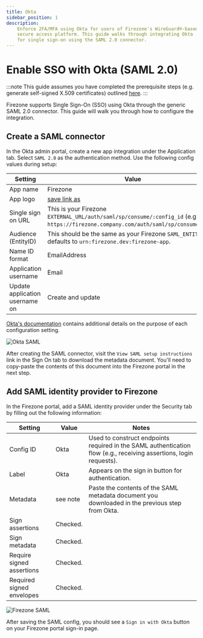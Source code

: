 ```yaml
---
title: Okta
sidebar_position: 1
description: 
    Enforce 2FA/MFA using Okta for users of Firezone's WireGuard®-based
    secure access platform. This guide walks through integrating Okta
    for single sign-on using the SAML 2.0 connector.
---
```


# Enable SSO with Okta (SAML 2.0)

:::note
This guide assumes you have completed the prerequisite steps
(e.g. generate self-signed X.509 certificates) outlined [here](/authenticate/saml#prerequisites).
:::

Firezone supports Single Sign-On (SSO) using Okta through the generic SAML 2.0 connector. This guide will walk you through how to configure the integration.

## Create a SAML connector

In the Okta admin portal, create a new app integration under
the Application tab. Select `SAML 2.0` as the authentication method.
Use the following config values during setup:

| Setting                        | Value                                                                                                                                 |
|--------------------------------|---------------------------------------------------------------------------------------------------------------------------------------|
| App name                       | Firezone                                                                                                                              |
| App logo                       | [save link as](https://user-images.githubusercontent.com/52545545/155907625-a4f6c8c2-3952-488d-b244-3c37400846cf.png)                 |
| Single sign on URL             | This is your Firezone `EXTERNAL_URL/auth/saml/sp/consume/:config_id` (e.g., `https://firezone.company.com/auth/saml/sp/consume/okta`).|
| Audience (EntityID)            | This should be the same as your Firezone `SAML_ENTITY_ID`, defaults to `urn:firezone.dev:firezone-app`.                               |
| Name ID format                 | EmailAddress                                                                                                                          |
| Application username           | Email                                                                                                                                 |
| Update application username on | Create and update                                                                                                                     |

[Okta's documentation](https://help.okta.com/oie/en-us/Content/Topics/Apps/Apps_App_Integration_Wizard_SAML.htm)
contains additional details on the purpose of each configuration setting.

![Okta SAML](https://user-images.githubusercontent.com/52545545/202565311-e98729cf-c7aa-4f8d-965a-55b076177add.png)

After creating the SAML connector, visit the `View SAML setup instructions` link in
the Sign On tab to download the metadata document. You'll need
to copy-paste the contents of this document into the Firezone portal in the next step.

## Add SAML identity provider to Firezone

In the Firezone portal, add a SAML identity provider under the Security tab
by filling out the following information:

| Setting                   | Value    | Notes                                                                                                              |
|---------------------------|----------|--------------------------------------------------------------------------------------------------------------------|
| Config ID                 | Okta     | Used to construct endpoints required in the SAML authentication flow (e.g., receiving assertions, login requests). |
| Label                     | Okta     | Appears on the sign in button for authentication.                                                                  |
| Metadata                  | see note | Paste the contents of the SAML metadata document you downloaded in the previous step from Okta.                    |
| Sign assertions           | Checked. |                                                                                                                    |
| Sign metadata             | Checked. |                                                                                                                    |
| Require signed assertions | Checked. |                                                                                                                    |
| Required signed envelopes | Checked. |                                                                                                                    |

![Firezone SAML](https://user-images.githubusercontent.com/52545545/202557861-f7a85df0-d44f-48fd-a980-89e8b0c91503.png)

After saving the SAML config, you should see a `Sign in with Okta` button
on your Firezone portal sign-in page.
